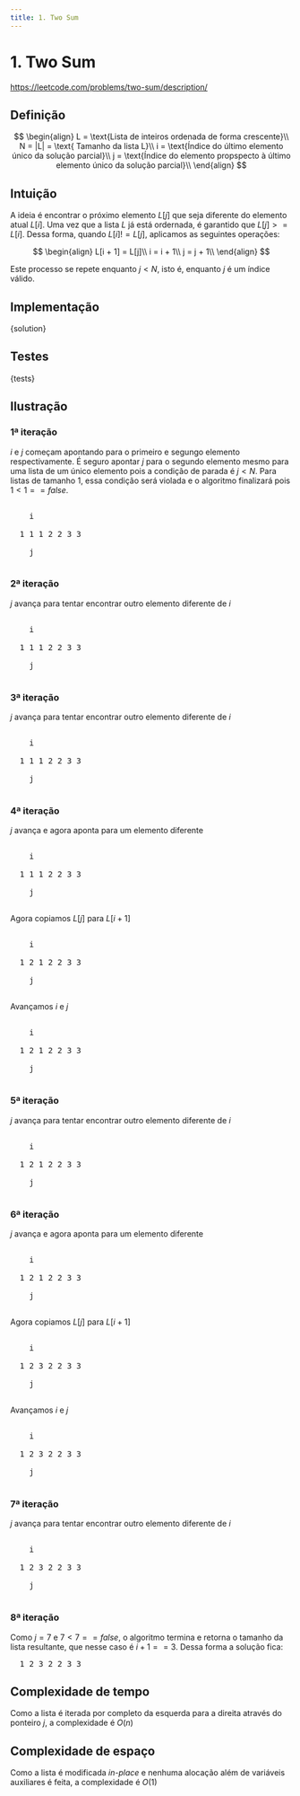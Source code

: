 ```yaml
---
title: 1. Two Sum
---
```



# 1. Two Sum

https://leetcode.com/problems/two-sum/description/

## Definição

$$
\begin{align}
L = \text{Lista de inteiros ordenada de forma crescente}\\
N = |L| = \text{ Tamanho da lista L}\\
i = \text{Índice do último elemento único da solução parcial}\\
j = \text{Índice do elemento propspecto à último elemento único da solução parcial}\\
\end{align}
$$

## Intuição

A ideia é encontrar o próximo elemento $L[j]$ que seja diferente do elemento atual $L[i]$. Uma vez que a lista $L$ já está ordernada, é garantido que $L[j] >= L[i]$. Dessa forma, quando $L[i] != L[j]$, aplicamos as seguintes operações:

$$
\begin{align}
L[i + 1] = L[j]\\
i = i + 1\\
j = j + 1\\
\end{align}
$$

Este processo se repete enquanto $j < N$, isto é, enquanto $j$ é um índice válido.

## Implementação

<CodeBlock showLineNumbers language="python">
  {solution}
</CodeBlock>

## Testes

<CodeBlock showLineNumbers language="python">
  {tests}
</CodeBlock>

## Ilustração

### 1ª iteração

$i$ e $j$ começam apontando para o primeiro e segungo elemento respectivamente.
É seguro apontar $j$ para o segundo elemento mesmo para uma lista de um único elemento pois a condição de parada é $j < N$. Para listas de tamanho 1, essa condição será violada e o algoritmo finalizará pois $1 < 1 == false$.

<pre class="sample">
  <span class="i" style={{ "padding-left": "0ch" }}>
    i
  </span>
  1 1 1 2 2 3 3
  <span class="j" style={{ "padding-left": "2ch" }}>
    j
  </span>
</pre>

### 2ª iteração

$j$ avança para tentar encontrar outro elemento diferente de $i$

<pre class="sample">
  <span class="i" style={{ "padding-left": "0ch" }}>
    i
  </span>
  1 1 1 2 2 3 3
  <span class="j" style={{ "padding-left": "2ch" }}>
    j
  </span>
</pre>

### 3ª iteração

$j$ avança para tentar encontrar outro elemento diferente de $i$

<pre class="sample">
  <span class="i" style={{ "padding-left": "0ch" }}>
    i
  </span>
  1 1 1 2 2 3 3
  <span class="j" style={{ "padding-left": "4ch" }}>
    j
  </span>
</pre>

### 4ª iteração

$j$ avança e agora aponta para um elemento diferente

<pre class="sample">
  <span class="i" style={{ "padding-left": "0ch" }}>
    i
  </span>
  1 1 1 2 2 3 3
  <span class="j" style={{ "padding-left": "6ch" }}>
    j
  </span>
</pre>

Agora copiamos $L[j]$ para $L[i + 1]$

<pre class="sample">
  <span class="i" style={{ "padding-left": "0ch" }}>
    i
  </span>
  1 <span class="k">2</span> 1 2 2 3 3
  <span class="j" style={{ "padding-left": "6ch" }}>
    j
  </span>
</pre>

Avançamos $i$ e $j$

<pre class="sample">
  <span class="i" style={{ "padding-left": "2ch" }}>
    i
  </span>
  1 <span class="k">2</span> 1 2 2 3 3
  <span class="j" style={{ "padding-left": "8ch" }}>
    j
  </span>
</pre>

### 5ª iteração

$j$ avança para tentar encontrar outro elemento diferente de $i$

<pre class="sample">
  <span class="i" style={{ "padding-left": "2ch" }}>
    i
  </span>
  1 2 1 2 2 3 3
  <span class="j" style={{ "padding-left": "10ch" }}>
    j
  </span>
</pre>

### 6ª iteração

$j$ avança e agora aponta para um elemento diferente

<pre class="sample">
  <span class="i" style={{ "padding-left": "2ch" }}>
    i
  </span>
  1 2 1 2 2 3 3
  <span class="j" style={{ "padding-left": "10ch" }}>
    j
  </span>
</pre>

Agora copiamos $L[j]$ para $L[i + 1]$

<pre class="sample">
  <span class="i" style={{ "padding-left": "2ch" }}>
    i
  </span>
  1 2 <span class="k">3</span> 2 2 3 3
  <span class="j" style={{ "padding-left": "10ch" }}>
    j
  </span>
</pre>

Avançamos $i$ e $j$

<pre class="sample">
  <span class="i" style={{ "padding-left": "4ch" }}>
    i
  </span>
  1 2 <span class="k">3</span> 2 2 3 3
  <span class="j" style={{ "padding-left": "12ch" }}>
    j
  </span>
</pre>

### 7ª iteração

$j$ avança para tentar encontrar outro elemento diferente de $i$

<pre class="sample">
  <span class="i" style={{ "padding-left": "4ch" }}>
    i
  </span>
  1 2 <span class="k">3</span> 2 2 3 3
  <span class="j" style={{ "padding-left": "14ch" }}>
    j
  </span>
</pre>

### 8ª iteração

Como $j = 7$ e $7 < 7 == false$, o algoritmo termina e retorna o tamanho da lista resultante, que nesse caso é $i + 1 == 3$. Dessa forma a solução fica:

<pre class="sample">
  1 2 3 <span class="strike">2 2 3 3</span>
</pre>

## Complexidade de tempo

Como a lista é iterada por completo da esquerda para a direita através do ponteiro $j$, a complexidade é $O(n)$

## Complexidade de espaço

Como a lista é modificada _in-place_ e nenhuma alocação além de variáveis auxiliares é feita, a complexidade é $O(1)$
